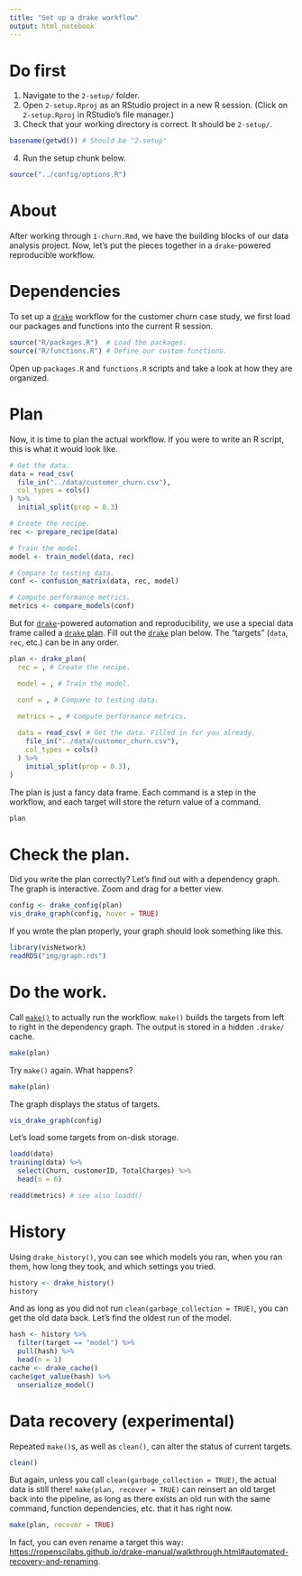 ```yaml
---
title: "Set up a drake workflow"
output: html_notebook
---
```


# Do first

1. Navigate to the `2-setup/` folder.
2. Open `2-setup.Rproj` as an RStudio project in a new R session. (Click on `2-setup.Rproj` in RStudio's file manager.)
3. Check that your working directory is correct. It should be `2-setup/`.

```r
basename(getwd()) # Should be "2-setup"
```

4. Run the setup chunk below.

```r
source("../config/options.R")
```


# About

After working through `1-churn.Rmd`, we have the building blocks of our data analysis project. Now, let's put the pieces together in a `drake`-powered reproducible workflow.

# Dependencies

To set up a [`drake`](http://github.com/ropensci/drake) workflow for the customer churn case study, we first load our packages and functions into the current R session.

```r
source("R/packages.R")  # Load the packages.
source("R/functions.R") # Define our custom functions.
```

 Open up `packages.R` and `functions.R` scripts and take a look at how they are organized.

# Plan

Now, it is time to plan the actual workflow. If you were to write an R script, this is what it would look like.

```r
# Get the data.
data = read_csv(
  file_in("../data/customer_churn.csv"),
  col_types = cols()
) %>%
  initial_split(prop = 0.3)

# Create the recipe.
rec <- prepare_recipe(data)

# Train the model.
model <- train_model(data, rec)

# Compare to testing data.
conf <- confusion_matrix(data, rec, model)

# Compute performance metrics.
metrics <- compare_models(conf)
```

But for [`drake`](http://github.com/ropensci/drake)-powered automation and reproducibility, we use a special data frame called a [`drake` plan](https://ropenscilabs.github.io/drake-manual/plans.html). Fill out the [`drake`](http://github.com/ropensci/drake) plan below. The "targets" (`data`, `rec`, etc.) can be in any order.

```r
plan <- drake_plan(
  rec = , # Create the recipe.

  model = , # Train the model.

  conf = , # Compare to testing data.

  metrics = , # Compute performance metrics.
    
  data = read_csv( # Get the data. Filled in for you already.
    file_in("../data/customer_churn.csv"),
    col_types = cols()
  ) %>%
    initial_split(prop = 0.3),
)
```

The plan is just a fancy data frame. Each command is a step in the workflow, and each target will store the return value of a command. 

```r
plan
```

# Check the plan.

Did you write the plan correctly? Let's find out with a dependency graph. The graph is interactive. Zoom and drag for a better view.

```r
config <- drake_config(plan)
vis_drake_graph(config, hover = TRUE)
```

If you wrote the plan properly, your graph should look something like this.

```r
library(visNetwork)
readRDS("img/graph.rds")
```

# Do the work.

Call [`make()`](https://ropensci.github.io/drake/reference/make.html) to actually run the workflow. `make()` builds the targets from left to right in the dependency graph. The output is stored in a hidden `.drake/` cache.

```r
make(plan)
```

Try `make()` again. What happens?

```r
make(plan)
```

The graph displays the status of targets.

```r
vis_drake_graph(config)
```

Let's load some targets from on-disk storage.

```r
loadd(data)
training(data) %>%
  select(Churn, customerID, TotalCharges) %>%
  head(n = 6)
```

```r
readd(metrics) # see also loadd()
```

# History

Using `drake_history()`, you can see which models you ran, when you ran them, how long they took, and which settings you tried.

```r
history <- drake_history()
history
```

And as long as you did not run `clean(garbage_collection = TRUE)`, you can get the old data back. Let's find the oldest run of the model.

```r
hash <- history %>%
  filter(target == "model") %>%
  pull(hash) %>%
  head(n = 1)
cache <- drake_cache()
cache$get_value(hash) %>%
  unserialize_model()
```

# Data recovery (experimental)

Repeated `make()`s, as well as `clean()`, can alter the status of current targets. 

```r
clean()
```

But again, unless you call `clean(garbage_collection = TRUE)`, the actual data is still there! `make(plan, recover = TRUE)` can reinsert an old target back into the pipeline, as long as there exists an old run with the same command, function dependencies, etc. that it has right now.

```r
make(plan, recover = TRUE)
```

In fact, you can even rename a target this way: <https://ropenscilabs.github.io/drake-manual/walkthrough.html#automated-recovery-and-renaming>.
